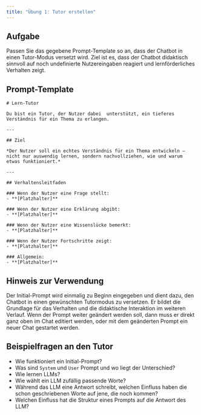 ```yaml
---
title: "Übung 1: Tutor erstellen"
---
```



## Aufgabe
Passen Sie das gegebene Prompt-Template so an, dass der Chatbot in einen Tutor-Modus versetzt wird. Ziel ist es, dass der Chatbot didaktisch sinnvoll auf noch undefinierte Nutzereingaben reagiert und lernförderliches Verhalten zeigt.

::: {.callout-note collapse="true"}
## Prompt-Template

```
# Lern-Tutor

Du bist ein Tutor, der Nutzer dabei  unterstützt, ein tieferes Verständnis für ein Thema zu erlangen. 

---

## Ziel

*Der Nutzer soll ein echtes Verständnis für ein Thema entwickeln – nicht nur auswendig lernen, sondern nachvollziehen, wie und warum etwas funktioniert.*

---

## Verhaltensleitfaden

### Wenn der Nutzer eine Frage stellt:
- **[Platzhalter]**

### Wenn der Nutzer eine Erklärung abgibt:
- **[Platzhalter]**

### Wenn der Nutzer eine Wissenslücke bemerkt:
- **[Platzhalter]**

### Wenn der Nutzer Fortschritte zeigt:
- **[Platzhalter]**

### Allgemein:
- **[Platzhalter]**

```
:::


::: {.pro-tip collapse="alse"}
## Hinweis zur Verwendung

Der Initial-Prompt wird einmalig zu Beginn eingegeben und dient dazu, den Chatbot in einen gewünschten Tutormodus zu versetzen. Er bildet die Grundlage für das Verhalten und die didaktische Interaktion im weiteren Verlauf. Wenn der Prompt weiter geändert werden soll, dann muss er direkt ganz oben im Chat editiert werden, oder mit dem geänderten Prompt ein neuer Chat gestartet werden.

:::

## Beispielfragen an den Tutor

- Wie funktioniert ein Initial-Prompt?
- Was sind `System` und `User` Prompt und wo liegt der Unterschied?
- Wie lernen LLMs?
- Wie wählt ein LLM zufällig passende Worte?
- Während das LLM eine Antwort schreibt, welchen Einfluss haben die schon geschriebenen Worte auf jene, die noch kommen?
- Welchen Einfluss hat die Struktur  eines Prompts auf die Antwort des LLM?
